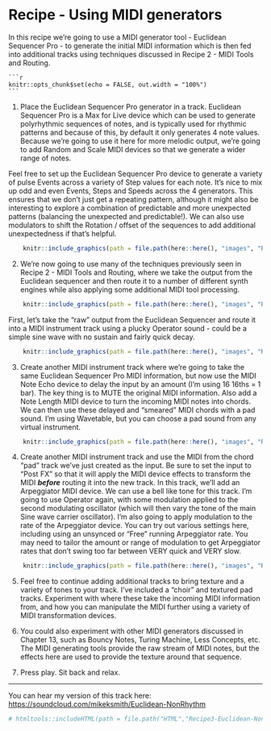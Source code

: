 # Recipe - Using MIDI generators 

In this recipe we're going to use a MIDI generator tool - Euclidean Sequencer Pro - to generate the initial MIDI information which is then fed into additional tracks using techniques discussed in Recipe 2 - MIDI Tools and Routing.

    ```r
    knitr::opts_chunk$set(echo = FALSE, out.width = "100%")
    ```
    
1.  Place the Euclidean Sequencer Pro generator in a track. Euclidean Sequencer Pro is a Max for Live device which can be used to generate polyrhythmic sequences of notes, and is typically used for rhythmic patterns and because of this, by default it only generates 4 note values. Because we're going to use it here for more melodic output, we're going to add Random and Scale MIDI devices so that we generate a wider range of notes.

Feel free to set up the Euclidean Sequencer Pro device to generate a variety of pulse Events across a variety of Step values for each note. It's nice to mix up odd and even Events, Steps and Speeds across the 4 generators. This ensures that we don't just get a repeating pattern, although it might also be interesting to explore a combination of predictable and more unexpected patterns (balancing the unexpected and predictable!). We can also use modulators to shift the Rotation / offset of the sequences to add additional unexpectedness if that's helpful.

```r
    knitr::include_graphics(path = file.path(here::here(), "images", "Recipe4_EuclideanSequencerPro.png"))
```

2. We're now going to use many of the techniques previously seen in Recipe 2 - MIDI Tools and Routing, where we take the output from the Euclidean sequencer and then route it to a number of different synth engines while also applying some additional MIDI tool processing.

```r
    knitr::include_graphics(path = file.path(here::here(), "images", "Recipe4_Routing.png"))
```

First, let's take the "raw" output from the Euclidean Sequencer and route it into a MIDI instrument track using a plucky Operator sound - could be a simple sine wave with no sustain and fairly quick decay.

```r
    knitr::include_graphics(path = file.path(here::here(), "images", "Recipe4_Operator.png"))
```

3. Create another MIDI instrument track where we're going to take the same Euclidean Sequencer Pro MIDI information, but now use the MIDI Note Echo device to delay the input by an amount (I'm using 16 16ths = 1 bar). The key thing is to MUTE the original MIDI information. Also add a Note Length MIDI device to turn the incoming MIDI notes into chords. We can then use these delayed and "smeared" MIDI chords with a pad sound. I'm using Wavetable, but you can choose a pad sound from any virtual instrument.

```r
    knitr::include_graphics(path = file.path(here::here(), "images", "Recipe4_Pad.png"))
```

4. Create another MIDI instrument track and use the MIDI from the chord "pad" track we've just created as the input. Be sure to set the input to "Post FX" so that it will apply the MIDI device effects to transform the MIDI ***before*** routing it into the new track. In this track, we'll add an Arpeggiator MIDI device. We can use a bell like tone for this track. I'm going to use Operator again, with some modulation applied to the second modulating oscillator (which will then vary the tone of the main Sine wave carrier oscillator). I'm also going to apply modulation to the rate of the Arpeggiator device. You can try out various settings here, including using an unsynced or "Free" running Arpeggiator rate. You may need to tailor the amount or range of modulation to get Arpeggiator rates that don't swing too far between VERY quick and VERY slow.

```r
    knitr::include_graphics(path = file.path(here::here(), "images", "Recipe4_Arp.png"))
```

5. Feel free to continue adding additional tracks to bring texture and a variety of tones to your track. I've included a "choir" and textured pad tracks. Experiment with where these take the incoming MIDI information from, and how you can manipulate the MIDI further using a variety of MIDI transformation devices.

6. You could also experiment with other MIDI generators discussed in Chapter 13, such as Bouncy Notes, Turing Machine, Less Concepts, etc. The MIDI generating tools provide the raw stream of MIDI notes, but the effects here are used to provide the texture around that sequence.

7.  Press play. Sit back and relax.

------------------------------------------------------------------------

You can hear my version of this track here: <https://soundcloud.com/mikeksmith/Euclidean-NonRhythm>


```r
# htmltools::includeHTML(path = file.path("HTML","Recipe3-Euclidean-NonRhythm.html"))
```
